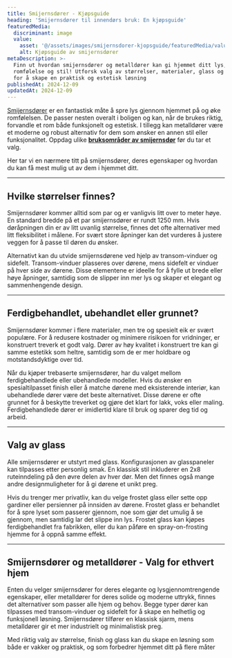 ```yaml
---
title: Smijernsdører - Kjøpsguide
heading: 'Smijernsdører til innendørs bruk: En kjøpsguide'
featuredMedia:
  discriminant: image
  value:
    asset: '@/assets/images/smijernsdorer-kjopsguide/featuredMedia/value/asset.jpg'
    alt: Kjøpsguide av smijernsdører
metaDescription: >-
  Finn ut hvordan smijernsdører og metalldører kan gi hjemmet ditt lys,
  romfølelse og stil! Utforsk valg av størrelser, materialer, glass og design
  for å skape en praktisk og estetisk løsning
publishedAt: 2024-12-09
updatedAt: 2024-12-09
---
```

[Smijernsdører](https://www.glass.no/smijernsdor) er en fantastisk måte å spre lys gjennom hjemmet på og øke romfølelsen. De passer nesten overalt i boligen og kan, når de brukes riktig, forvandle et rom både funksjonelt og estetisk. I tillegg kan metalldører være et moderne og robust alternativ for dem som ønsker en annen stil eller funksjonalitet. Oppdag ulike [**bruksområder av smijernsdør**](https://www.glass.no/bruksomrader-av-smijernsdor) før du tar et valg.

Her tar vi en nærmere titt på smijernsdører, deres egenskaper og hvordan du kan få mest mulig ut av dem i hjemmet ditt.

---

## Hvilke størrelser finnes?

Smijernsdører kommer alltid som par og er vanligvis litt over to meter høye. En standard bredde på et par smijernsdører er rundt 1250 mm. Hvis døråpningen din er av litt uvanlig størrelse, finnes det ofte alternativer med litt fleksibilitet i målene. For svært store åpninger kan det vurderes å justere veggen for å passe til døren du ønsker.

Alternativt kan du utvide smijernsdørene ved hjelp av transom-vinduer og sidefelt. Transom-vinduer plasseres over dørene, mens sidefelt er vinduer på hver side av dørene. Disse elementene er ideelle for å fylle ut brede eller høye åpninger, samtidig som de slipper inn mer lys og skaper et elegant og sammenhengende design.

---

## Ferdigbehandlet, ubehandlet eller grunnet?

Smijernsdører kommer i flere materialer, men tre og spesielt eik er svært populære. For å redusere kostnader og minimere risikoen for vridninger, er konstruert treverk et godt valg. Dører av høy kvalitet i konstruert tre kan gi samme estetikk som heltre, samtidig som de er mer holdbare og motstandsdyktige over tid.

Når du kjøper trebaserte smijernsdører, har du valget mellom ferdigbehandlede eller ubehandlede modeller. Hvis du ønsker en spesialtilpasset finish eller å matche dørene med eksisterende interiør, kan ubehandlede dører være det beste alternativet. Disse dørene er ofte grunnet for å beskytte treverket og gjøre det klart for lakk, voks eller maling. Ferdigbehandlede dører er imidlertid klare til bruk og sparer deg tid og arbeid.

---

## Valg av glass

Alle smijernsdører er utstyrt med glass. Konfigurasjonen av glasspaneler kan tilpasses etter personlig smak. En klassisk stil inkluderer en 2x8 ruteinndeling på den øvre delen av hver dør. Men det finnes også mange andre designmuligheter for å gi dørene et unikt preg.

Hvis du trenger mer privatliv, kan du velge frostet glass eller sette opp gardiner eller persienner på innsiden av dørene. Frostet glass er behandlet for å spre lyset som passerer gjennom, noe som gjør det umulig å se gjennom, men samtidig lar det slippe inn lys. Frostet glass kan kjøpes ferdigbehandlet fra fabrikken, eller du kan påføre en spray-on-frosting hjemme for å oppnå samme effekt.

---

## Smijernsdører og metalldører - Valg for ethvert hjem

Enten du velger smijernsdører for deres elegante og lysgjennomtrengende egenskaper, eller metalldører for deres solide og moderne uttrykk, finnes det alternativer som passer alle hjem og behov. Begge typer dører kan tilpasses med transom-vinduer og sidefelt for å skape en helhetlig og funksjonell løsning. Smijernsdører tilfører en klassisk sjarm, mens metalldører gir et mer industrielt og minimalistisk preg.

Med riktig valg av størrelse, finish og glass kan du skape en løsning som både er vakker og praktisk, og som forbedrer hjemmet ditt på flere måter
